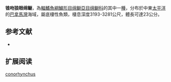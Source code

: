{{Speciesbox
| name = 锥吻狼眼绵鳚
| image = 
| status = NE
| status_system = IUCN3.1
| genus = Ophthalmolycus
| species = conorhynchus
| authority = [[Garman|Garman]], 1899
| synonyms = *''Gymnelis conorhynchus''<br /><small>Garman, 1899</small>
}}

'''锥吻狼眼绵鳚'''，為[[輻鰭魚綱|輻鰭魚綱]][[鱸形目|鱸形目]][[绵鳚亞目|绵鳚亞目]][[绵鳚科|绵鳚科]]的其中一[[種|種]]，分布於中東[[太平洋|太平洋]]的[[巴拿馬灣|巴拿馬灣]]海域，屬底棲性魚類，棲息深度3193-3281公尺，體長可達23公分。

==参考文献==
*{{FishBase_species|genus=Ophthalmolycus|species=conorhynchus|year=2012|month=3}}

== 扩展阅读 ==
{{refbegin}}
{{wikispecies-inline|Ophthalmolycus conorhynchus|锥吻狼眼绵鳚}}
{{refend}}
{{Taxonbar|from=Q1114360}}

[[Category:狼眼绵鳚属|conorhynchus]]


{{鱸形目小作品}}